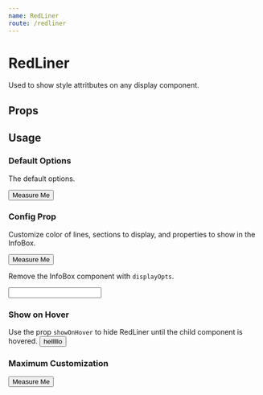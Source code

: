 ```yaml
---
name: RedLiner
route: /redliner
---
```



# RedLiner

Used to show style attritbutes on any display component.

## Props

<Props of={RedLiner} />

## Usage

### Default Options

The default options.

<Playground>
    <RedLiner>
      <button style={buttonStyle}>
        Measure Me
      </button>
    </RedLiner>
</Playground>

### Config Prop

Customize color of lines, sections to display, and properties to show in the InfoBox.

<Playground>
  <RedLiner config={{ color: 'blue', infoOpts: ['borderRadius', 'color'] }}>
    <button style={buttonStyle}>Measure Me</button>
  </RedLiner>
</Playground>

<br />

Remove the InfoBox component with `displayOpts`.

<Playground>
  <RedLiner config={{ displayOpts: ['height', 'width'] }}>
    <input style={inputStyle}></input>
  </RedLiner>
</Playground>

### Show on Hover

Use the prop `showOnHover` to hide RedLiner until the child component is hovered.
<Playground>
  <RedLiner showOnHover>
    <button style={buttonStyle}>helllllo</button>
  </RedLiner>
</Playground>

### Maximum Customization

<Playground>
  <RedLiner config={{ color: 'purple', displayOpts: ['height', 'info'], infoOpts: ['borderRadius', 'color'] }} showOnHover>
    <button style={buttonStyle}>Measure Me</button>
  </RedLiner>
</Playground>